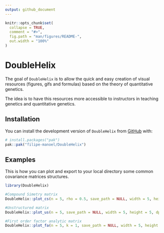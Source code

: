 ```yaml
---
output: github_document
---
```


<!-- README.md is generated from README.Rmd. Please edit that file -->

```r
knitr::opts_chunk$set(
  collapse = TRUE,
  comment = "#>",
  fig.path = "man/figures/README-",
  out.width = "100%"
)
```

# DoubleHelix

<!-- badges: start -->
<!-- badges: end -->

The goal of `DoubleHelix` is to allow the quick and easy creation of visual resources (figures, gifs and formulas) based on the theory of quantitative genetics.

The idea is to have this resources more accessible to instructors in teaching genetics and quantitative genetics.

## Installation

You can install the development version of `DoubleHelix` from [GitHub](https://github.com/) with:

``` r
# install.packages("pak")
pak::pak("filipe-manoel/DoubleHelix")

```

## Examples


This is how you can plot and export to your local directory some common covariance matrices structures.

```r
library(DoubleHelix)

#Compound Simetry matrix
DoubleHelix::plot_cs(n = 5, rho = 0.5, save_path = NULL, width = 5, height = 5, dpi = 300)

#Unstructured matrix
DoubleHelix::plot_us(n = 5, save_path = NULL, width = 5, height = 5, dpi = 300)

#First order factor analytic matrix
DoubleHelix::plot_fa(n = 5, k = 1, save_path = NULL, width = 5, height = 5, dpi = 300)

```





